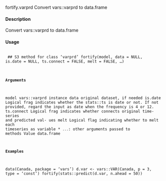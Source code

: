 fortify.varprd
Convert vars::varprd to data.frame

#### Description 
 
Convert vars::varprd to data.frame

#### Usage 
 <pre><code>
## S3 method for class 'varprd'
fortify(model, data = NULL, is.date = NULL,
ts.connect = FALSE, melt = FALSE, ...)

#### Arguments 
 
model vars::varprd instance
data original dataset, if needed
is.date Logical frag indicates whether the stats::ts is date or not. If not provided,
regard the input as date when the frequency is 4 or 12.
ts.connect Logical frag indicates whether connects original time-series and predicted val-
ues
melt Logical flag indicating whether to melt each timeseries as variable
* ``... ``: other arguments passed to methods
Value
data.frame

#### Examples 

data(Canada, package = 'vars')
d.var <- vars::VAR(Canada, p = 3, type = 'const')
fortify(stats::predict(d.var, n.ahead = 50))
